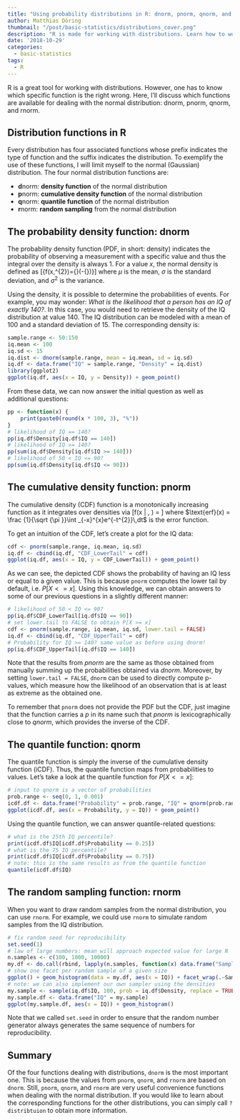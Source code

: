 ```yaml
---
title: "Using probability distributions in R: dnorm, pnorm, qnorm, and rnorm"
author: Matthias Döring
thumbnail: "/post/basic-statistics/distributions_cover.png"
description: "R is made for working with distributions. Learn how to work with the density function and more here!"
date: '2018-10-29'
categories:
  - basic-statistics
tags:
  - R
---
```

R is a great tool for working with distributions. However, one has to know which specific function is the right wrong. Here, I'll discuss which functions are available for dealing with the normal distribution: dnorm, pnorm, qnorm, and rnorm.
<!--more-->

## Distribution functions in R

Every distribution has four associated functions whose prefix indicates the type of function and the suffix indicates the distribution. To exemplify the use of these functions, I will limit myself to the normal (Gaussian) distribution. The four normal distribution functions are:

* **d**norm: **density function** of the normal distribution
* **p**norm: **cumulative density function** of the normal distribution
* **q**norm: **quantile function** of the normal distribution
* **r**norm: **random sampling** from the normal distribution

## The probability density function: dnorm

The probability density function (PDF, in short: density) indicates the probability of observing a measurement with a specific value and thus the integral over the density is always 1. For a value $x$, the normal density is defined as
\[{\displaystyle f(x\mid \mu ,\sigma ^{2})={\frac {1}{\sqrt {2\pi \sigma ^{2}}}}\text{exp}\left(-{\frac {(x-\mu )^{2}}{2\sigma ^{2}}}\right)}\]
where $\mu$ is the mean, $\sigma$ is the standard deviation, and $\sigma^2$ is the variance. 

Using the density, it is possible to determine the probabilities of events. For example, you may wonder: *What is the likelihood that a person has an IQ of exactly 140?*. In this case, you would need to retrieve the density of the IQ distribution at value 140. The IQ distribution can be modeled with a mean of 100 and a standard deviation of 15. The corresponding density is:

```r
sample.range <- 50:150
iq.mean <- 100
iq.sd <- 15
iq.dist <- dnorm(sample.range, mean = iq.mean, sd = iq.sd)
iq.df <- data.frame("IQ" = sample.range, "Density" = iq.dist)
library(ggplot2)
ggplot(iq.df, aes(x = IQ, y = Density)) + geom_point()
```

From these data, we can now answer the initial question as well as additional questions:

```r
pp <- function(x) {
    print(paste0(round(x * 100, 3), "%"))
}
# likelihood of IQ == 140?
pp(iq.df$Density[iq.df$IQ == 140])
# likelihood of IQ >= 140?
pp(sum(iq.df$Density[iq.df$IQ >= 140]))
# likelihood of 50 < IQ <= 90?
pp(sum(iq.df$Density[iq.df$IQ <= 90]))
```

## The cumulative density function: pnorm

The cumulative density (CDF) function is a monotonically increasing function as it integrates over densities via
\[f(x | \mu, \sigma) = \displaystyle {\frac {1}{2}}\left[1+\operatorname {erf} \left({\frac {x-\mu }{\sigma {\sqrt {2}}}}\right)\right]\]
where $\text{erf}(x) = \frac {1}{\sqrt {\pi }}\int _{-x}^{x}e^{-t^{2}}\,dt$ is the error function.

To get an intuition of the CDF, let's create a plot for the IQ data:

```r
cdf <- pnorm(sample.range, iq.mean, iq.sd)
iq.df <- cbind(iq.df, "CDF_LowerTail" = cdf)
ggplot(iq.df, aes(x = IQ, y = CDF_LowerTail)) + geom_point()
```

As we can see, the depicted CDF shows the probability of having an IQ less or equal to a given value. This is because `pnorm` computes the lower tail by default, i.e. $P[X <= x]$. Using this knowledge, we can obtain answers to some of our previous questions in a slightly different manner:

```r
# likelihood of 50 < IQ <= 90?
pp(iq.df$CDF_LowerTail[iq.df$IQ == 90])
# set lower.tail to FALSE to obtain P[X >= x]
cdf <- pnorm(sample.range, iq.mean, iq.sd, lower.tail = FALSE)
iq.df <- cbind(iq.df, "CDF_UpperTail" = cdf)
# Probability for IQ >= 140? same value as before using dnorm!
pp(iq.df$CDF_UpperTail[iq.df$IQ == 140])
```

Note that the results from *pnorm* are the same as those obtained from manually summing up the probabilities obtained via *dnorm*. Moreover, by setting `lower.tail = FALSE`, `dnorm` can be used to directly compute p-values, which measure how the likelihood of an observation that is at least as extreme as the obtained one.

To remember that `pnorm` does not provide the PDF but the CDF, just imagine that the function carries a *p* in its name such that *pnorm* is lexicographically close to *qnorm*, which provides the inverse of the CDF. 

## The quantile function: qnorm

The quantile function is simply the inverse of the cumulative density function (iCDF). Thus, the quantile function maps from probabilities to values. Let's take a look at the quantile function for $P[X <= x]$:

```r
# input to qnorm is a vector of probabilities
prob.range <- seq(0, 1, 0.001)
icdf.df <- data.frame("Probability" = prob.range, "IQ" = qnorm(prob.range, iq.mean, iq.sd))
ggplot(icdf.df, aes(x = Probability, y = IQ)) + geom_point()
```

Using the quantile function, we can answer quantile-related questions:

```r
# what is the 25th IQ percentile?
print(icdf.df$IQ[icdf.df$Probability == 0.25])
# what is the 75 IQ percentile?
print(icdf.df$IQ[icdf.df$Probability == 0.75])
# note: this is the same results as from the quantile function
quantile(icdf.df$IQ)
```

## The random sampling function: rnorm

When you want to draw random samples from the normal distribution, you can use `rnorm`. For example, we could use `rnorm` to simulate random samples from the IQ distribution.

```r
# fix random seed for reproducibility
set.seed(1)
# law of large numbers: mean will approach expected value for large N
n.samples <- c(100, 1000, 10000)
my.df <- do.call(rbind, lapply(n.samples, function(x) data.frame("SampleSize" = x, "IQ" = rnorm(x, iq.mean, iq.sd))))
# show one facet per random sample of a given size
ggplot() + geom_histogram(data = my.df, aes(x = IQ)) + facet_wrap(.~SampleSize, scales = "free_y")
# note: we can also implement our own sampler using the densities
my.sample <- sample(iq.df$IQ, 100, prob = iq.df$Density, replace = TRUE)
my.sample.df <- data.frame("IQ" = my.sample)
ggplot(my.sample.df, aes(x = IQ)) + geom_histogram()
```

Note that we called `set.seed` in order to ensure that the random number generator always generates the same sequence of numbers for reproducibility.

## Summary

Of the four functions dealing with distributions, `dnorm` is the most important one. This is because the values from `pnorm`, `qnorm`, and `rnorm` are based on `dnorm`. Still, `pnorm`, `qnorm`, and `rnorm` are very useful convenience functions when dealing with the normal distribution. If you would like to learn about the corresponding functions for the other distributions, you can simply call `?distribtuion` to obtain more information.
